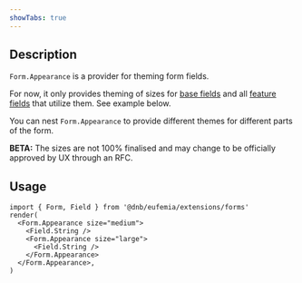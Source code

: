 ```yaml
---
showTabs: true
---
```


## Description

`Form.Appearance` is a provider for theming form fields.

For now, it only provides theming of sizes for [base fields](/uilib/extensions/forms/base-fields/) and all [feature fields](/uilib/extensions/forms/feature-fields/) that utilize them. See example below.

You can nest `Form.Appearance` to provide different themes for different parts of the form.

**BETA:** The sizes are not 100% finalised and may change to be officially approved by UX through an RFC.

## Usage

```tsx
import { Form, Field } from '@dnb/eufemia/extensions/forms'
render(
  <Form.Appearance size="medium">
    <Field.String />
    <Form.Appearance size="large">
      <Field.String />
    </Form.Appearance>
  </Form.Appearance>,
)
```
